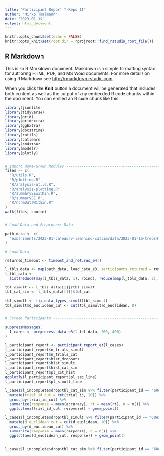 ```yaml
---
title: "Participant Report T-Reps II"
author: "Mirko Thalmann"
date: '2023-01-15'
output: html_document
---
```


```r
knitr::opts_chunk$set(echo = FALSE)
knitr::opts_knit$set(root.dir = rprojroot::find_rstudio_root_file())
```

## R Markdown

This is an R Markdown document. Markdown is a simple formatting syntax for authoring HTML, PDF, and MS Word documents. For more details on using R Markdown see <http://rmarkdown.rstudio.com>.

When you click the **Knit** button a document will be generated that includes both content as well as the output of any embedded R code chunks within the document. You can embed an R code chunk like this:

```r

library(jsonlite)
library(tidyverse)
library(grid)
library(gridExtra)
library(ggExtra)
library(docstring)
library(rutils)
library(catlearn)
library(cmdstanr)
library(modelr)
library(plotly)


# Import Home-Grown Modules -----------------------------------------------
files <- c(
  "R/utils.R",
  "R/plotting.R",
  "R/analysis-utils.R",
  "R/analysis-plotting.R",
  "R/summarySEwithin.R",
  "R/summarySE.R",
  "R/normDataWithin.R"
)
walk(files, source)


# Load Data and Preprocess Data -------------------------------------------

path_data <- c(
  "experiments/2023-01-category-learning-catsim/data/2023-01-15-treps4-pilot-1/"
)

# Load Data ---------------------------------------------------------------

returned_timeout <- timeout_and_returns_e4()

l_tbls_data <- map(path_data, load_data_e3, participants_returned = returned_timeout)
l_tbl_data <-
  list(reduce(map(l_tbls_data, 1), rbind), reduce(map(l_tbls_data, 2), rbind))

tbl_simult <- l_tbls_data[[1]]$tbl_simult
tbl_cat_sim <- l_tbls_data[[1]]$tbl_cat

tbl_simult <- fix_data_types_simult(tbl_simult)
tbl_simult$d_euclidean_cut <- cut(tbl_simult$d_euclidean, 8)


# Screen Participants -----------------------------------------------------

suppressMessages(
  l_cases <- preprocess_data_e3(l_tbl_data, 200, 400)
)

l_participant_report <- participant_report_e3(l_cases)
l_participant_report$n_trials_simult
l_participant_report$n_trials_cat
l_participant_report$hist_dropouts
l_participant_report$hist_simult
l_participant_report$hist_cat_sim
l_participant_report$pl_cat_hist
ggplotly(l_participant_report$pl_seq_line)
l_participant_report$pl_simult_line

l_cases$l_incomplete$drop$tbl_cat_sim %>% filter(participant_id == "60eaf271ade982685310e4ef") %>%
  mutate(trial_id_cut = cut(trial_id, 10)) %>%
  group_by(trial_id_cut) %>%
  summarize(response = mean(accuracy), rt = mean(rt), n = n()) %>%
  ggplot(aes(trial_id_cut, response)) + geom_point()

l_cases$l_incomplete$drop$tbl_simult %>% filter(participant_id == "60eaf271ade982685310e4ef") %>%
  mutate(d_euclidean_cut = cut(d_euclidean, 10)) %>%
  group_by(d_euclidean_cut) %>%
  summarize(response = mean(response), n = n()) %>%
  ggplot(aes(d_euclidean_cut, response)) + geom_point()


l_cases$l_incomplete$drop$tbl_cat_sim %>% filter(participant_id == "60eaf271ade982685310e4ef") %>% count()


```
